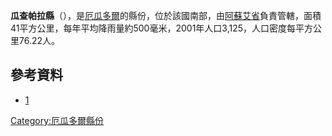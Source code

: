 '''瓜查帕拉縣'''（{{lang-es|Cantón Guachapala}}），是[[厄瓜多爾|厄瓜多爾]]的縣份，位於該國南部，由[[阿蘇艾省|阿蘇艾省]]負責管轄，面積41平方公里，每年平均降雨量約500毫米，2001年人口3,125，人口密度每平方公里76.22人。

==參考資料==
*[http://www.ecuadorencifras.gob.ec/resultados/] {{Wayback|url=http://www.ecuadorencifras.gob.ec/resultados/ |date=20170724030253 }}

{{厄瓜多爾縣份}}

[[Category:厄瓜多爾縣份|Category:厄瓜多爾縣份]]


{{Ecuador-geo-stub}}
